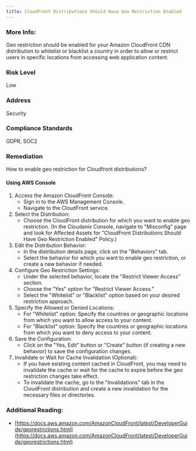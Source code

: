 ```yaml
---
title: CloudFront Distributions Should Have Geo Restriction Enabled
---
```


### More Info:

Geo restriction should be enabled for your Amazon CloudFront CDN distribution to whitelist or blacklist a country in order to allow or restrict users in specific locations from accessing web application content.

### Risk Level

Low

### Address

Security

### Compliance Standards

GDPR, SOC2

### Remediation

How to enable geo restriction for Cloudfront distributions?

#### Using AWS Console

1. Access the Amazon CloudFront Console:
   - Sign in to the AWS Management Console.
   - Navigate to the CloudFront service.
2. Select the Distribution:
   - Choose the CloudFront distribution for which you want to enable geo restriction.
     (In the Cloudanix Console, navigate to "Misconfig" page and look for Affected Assets for "CloudFront Distributions Should Have Geo Restriction Enabled" Policy.)
3. Edit the Distribution Behavior:
   - In the distribution details page, click on the "Behaviors" tab.
   - Select the behavior for which you want to enable geo restriction, or create a new behavior if needed.
4. Configure Geo Restriction Settings:
   - Under the selected behavior, locate the "Restrict Viewer Access" section.
   - Choose the "Yes" option for "Restrict Viewer Access."
   - Select the "Whitelist" or "Blacklist" option based on your desired restriction approach.
5. Specify the Allowed or Denied Locations:
   - For "Whitelist" option: Specify the countries or geographic locations from which you want to allow access to your content.
   - For "Blacklist" option: Specify the countries or geographic locations from which you want to deny access to your content.
6. Save the Configuration:
   - Click on the "Yes, Edit" button or "Create" button (if creating a new behavior) to save the configuration changes.
7. Invalidate or Wait for Cache Invalidation (Optional):
   - If you have existing content cached in CloudFront, you may need to invalidate the cache or wait for the cache to expire before the geo restriction changes take effect.
   - To invalidate the cache, go to the "Invalidations" tab in the CloudFront distribution and create a new invalidation for the necessary files or directories.

### Additional Reading:

- [https://docs.aws.amazon.com/AmazonCloudFront/latest/DeveloperGuide/georestrictions.html](https://docs.aws.amazon.com/AmazonCloudFront/latest/DeveloperGuide/georestrictions.html)
